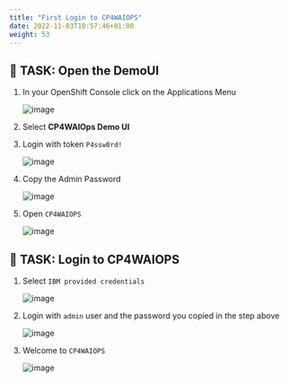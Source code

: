 ```yaml
---
title: "First Login to CP4WAIOPS"
date: 2022-11-03T10:57:46+01:00
weight: 53
---
```




## 🚀 TASK: Open the DemoUI



1. In your OpenShift Console click on the Applications Menu

	![image](./../images/07_fzth_ocp_menu.png)

1. Select **CP4WAIOps Demo UI**

1. Login with token `P4ssw0rd!`

	![image](./../images/08_demo_ui_login.png)

1. Copy the Admin Password

	![image](./../images/09_demo_ui_aimanager_pwd.png)

1. Open `CP4WAIOPS`

	![image](./../images/10_demo_ui_aimanager_open.png)


## 🚀 TASK: Login to CP4WAIOPS

1. Select `IBM provided credentials`

	![image](./../images/11_demo_ui_aimanager_type.png)

1. Login with `admin` user and the password you copied in the step above

	![image](./../images/12_demo_ui_aimanager_login.png)

1. Welcome to  `CP4WAIOPS`

	![image](./../images/13_demo_ui_aimanager_welcome.png)




